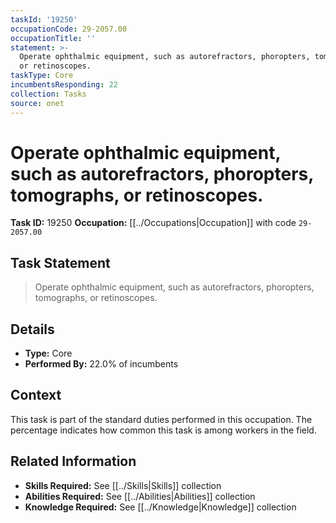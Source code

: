 ```yaml
---
taskId: '19250'
occupationCode: 29-2057.00
occupationTitle: ''
statement: >-
  Operate ophthalmic equipment, such as autorefractors, phoropters, tomographs,
  or retinoscopes.
taskType: Core
incumbentsResponding: 22
collection: Tasks
source: onet
---
```

# Operate ophthalmic equipment, such as autorefractors, phoropters, tomographs, or retinoscopes.

**Task ID:** 19250
**Occupation:** [[../Occupations|Occupation]] with code `29-2057.00`

## Task Statement

> Operate ophthalmic equipment, such as autorefractors, phoropters, tomographs, or retinoscopes.

## Details

- **Type:** Core
- **Performed By:** 22.0% of incumbents

## Context

This task is part of the standard duties performed in this occupation. The percentage indicates how common this task is among workers in the field.

## Related Information

- **Skills Required:** See [[../Skills|Skills]] collection
- **Abilities Required:** See [[../Abilities|Abilities]] collection
- **Knowledge Required:** See [[../Knowledge|Knowledge]] collection
